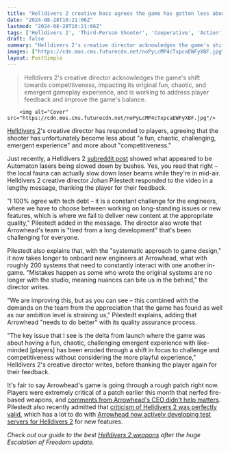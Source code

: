 ```yaml
---
title: "Helldivers 2 creative boss agrees the game has gotten less about 'a fun, chaotic, challenging, emergent experience' and too much about 'challenge and competitiveness'"
date: "2024-08-28T10:21:06Z"
lastmod: "2024-08-28T10:21:06Z"
tags: ['Helldivers 2', 'Third-Person Shooter', 'Cooperative', 'Action', 'Sci-Fi']
draft: false
summary: "Helldivers 2's creative director acknowledges the game's shift towards competitiveness, impacting its original fun, chaotic, and emergent gameplay experience, and is working to address player feedback and improve the game's balance."
images: ["https://cdn.mos.cms.futurecdn.net/noPyLcMP4cTxpcaEWFyXBF.jpg"]
layout: PostSimple
---
```

> Helldivers 2's creative director acknowledges the game's shift towards competitiveness, impacting its original fun, chaotic, and emergent gameplay experience, and is working to address player feedback and improve the game's balance.


        <img alt="Cover" src="https://cdn.mos.cms.futurecdn.net/noPyLcMP4cTxpcaEWFyXBF.jpg"/>
        
[Helldivers 2](https://www.gamesradar.com/helldivers-2-guide/)'s creative director has responded to players, agreeing that the shooter has unfortunately become less about "a fun, chaotic, challenging, emergent experience" and more about "competitiveness." 

Just recently, a Helldivers 2 [subreddit post](https://www.reddit.com/r/Helldivers/comments/1ezkkef/automaton_lasers_get_slowed_down_by_bushes/?utm_source=share&utm_medium=web3x&utm_name=web3xcss&utm_term=1&utm_content=share_button) showed what appeared to be Automaton lasers being slowed down by bushes. Yes, you read that right – the local fauna can actually slow down laser beams while they're in mid-air. Helldivers 2 creative director Johan Pilestedt responded to the video in a lengthy message, thanking the player for their feedback.

"I 100% agree with tech debt – it is a constant challenge for the engineers, where we have to choose between working on long-standing issues or new features, which is where we fail to deliver new content at the appropriate quality," Pilestedt added in the message. The director also wrote that Arrowhead's team is "tired from a long development" that's been challenging for everyone.

Pilestedt also explains that, with the "systematic approach to game design," it now takes longer to onboard new engineers at Arrowhead, what with roughly 200 systems that need to constantly interact with one another in-game. "Mistakes happen as some who wrote the original systems are no longer with the studio, meaning nuances can bite us in the behind," the director writes.

"We are improving this, but as you can see – this combined with the demands on the team from the appreciation that the game has found as well as our ambition level is straining us," Pilestedt explains, adding that Arrowhead "needs to do better" with its quality assurance process. 

"The key issue that I see is the delta from launch where the game was about having a fun, chaotic, challenging emergent experience with like-minded [players] has been eroded through a shift in focus to challenge and competitiveness without considering the more playful experience," Helldivers 2's creative director writes, before thanking the player again for their feedback.

It's fair to say Arrowhead's game is going through a rough patch right now. Players were extremely critical of a patch earlier this month that nerfed fire-based weapons, and [comments from Arrowhead's CEO didn't help matters](https://www.gamesradar.com/games/third-person-shooter/ill-own-this-screwup-helldivers-2-studio-ceo-apologizes-for-balance-comments-admits-fire-weapon-nerfs-are-disappointing-after-we-had-a-similar-misstep-earlier/). Pilestedt also recently admitted that [criticism of Helldivers 2 was perfectly valid](https://www.gamesradar.com/games/third-person-shooter/helldivers-2-creative-director-holds-surprise-discord-qanda-says-the-criticism-is-valid-and-the-worst-thing-would-have-been-if-we-fked-up-and-no-one-cared/), which has a lot to do with [Arrowhead now actively developing test servers for Helldivers 2](https://www.gamesradar.com/games/third-person-shooter/after-a-string-of-poorly-received-patches-a-helldivers-2-experimental-server-is-being-actively-worked-on-at-arrowhead/) for new features. 

*Check out our guide to the best *[<em>Helldivers 2 weapons</em>](https://www.gamesradar.com/helldivers-2-weapons-best-tier-list/)* after the huge Escalation of Freedom update.*
        